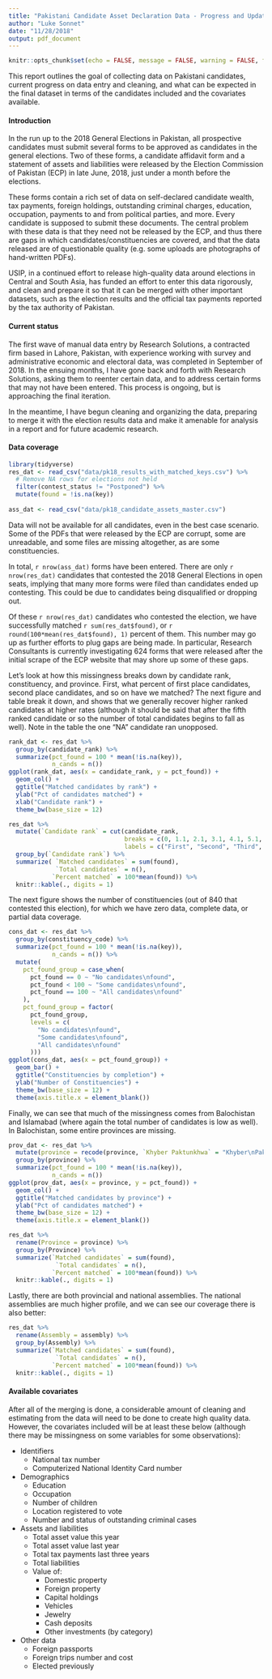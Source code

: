 ```yaml
---
title: "Pakistani Candidate Asset Declaration Data - Progress and Update"
author: "Luke Sonnet"
date: "11/28/2018"
output: pdf_document
---
```


```r
knitr::opts_chunk$set(echo = FALSE, message = FALSE, warning = FALSE, fig.width = 4.5, fig.height = 3, fig.align = "center")
```

This report outlines the goal of collecting data on Pakistani candidates, current progress on data entry and cleaning, and what can be expected in the final dataset in terms of the candidates included and the covariates available.

#### Introduction

In the run up to the 2018 General Elections in Pakistan, all prospective candidates must submit several forms to be approved as candidates in the general elections. Two of these forms, a candidate affidavit form and a statement of assets and liabilities were released by the Election Commission of Pakistan (ECP) in late June, 2018, just under a month before the elections.

These forms contain a rich set of data on self-declared candidate wealth, tax payments, foreign holdings, outstanding criminal charges, education, occupation, payments to and from political parties, and more. Every candidate is supposed to submit these documents. The central problem with these data is that they need not be released by the ECP, and thus there are gaps in which candidates/constituencies are covered, and that the data released are of questionable quality (e.g. some uploads are photographs of hand-written PDFs).

USIP, in a continued effort to release high-quality data around elections in Central and South Asia, has funded an effort to enter this data rigorously, and clean and prepare it so that it can be merged with other important datasets, such as the election results and the official tax payments reported by the tax authority of Pakistan.

#### Current status

The first wave of manual data entry by Research Solutions, a contracted firm based in Lahore, Pakistan, with experience working with survey and administrative economic and electoral data, was completed in September of 2018. In the ensuing months, I have gone back and forth with Research Solutions, asking them to reenter certain data, and to address certain forms that may not have been entered. This process is ongoing, but is approaching the final iteration.

In the meantime, I have begun cleaning and organizing the data, preparing to merge it with the election results data and make it amenable for analysis in a report and for future academic research.

#### Data coverage

```r
library(tidyverse)
res_dat <- read_csv("data/pk18_results_with_matched_keys.csv") %>%
  # Remove NA rows for elections not held
  filter(contest_status != "Postponed") %>%
  mutate(found = !is.na(key))
  
ass_dat <- read_csv("data/pk18_candidate_assets_master.csv")
```

Data will not be available for all candidates, even in the best case scenario. Some of the PDFs that were released by the ECP are corrupt, some are unreadable, and some files are missing altogether, as are some constituencies.

In total, `r nrow(ass_dat)` forms have been entered. There are only `r nrow(res_dat)` candidates that contested the 2018 General Elections in open seats, implying that many more forms were filed than candidates ended up contesting. This could be due to candidates being disqualified or dropping out.

Of these `r nrow(res_dat)` candidates who contested the election, we have successfully matched `r sum(res_dat$found)`, or `r round(100*mean(res_dat$found), 1)` percent of them. This number may go up as further efforts to plug gaps are being made. In particular, Research Consultants is currently investigating 624 forms that were released after the initial scrape of the ECP website that may shore up some of these gaps.

Let's look at how this missingness breaks down by candidate rank, constituency, and province. First, what percent of first place candidates, second place candidates, and so on have we matched? The next figure and table break it down, and shows that we generally recover higher ranked candidates at higher rates (although it should be said that after the fifth ranked candidate or so the number of total candidates begins to fall as well). Note in the table the one "NA" candidate ran unopposed.

```r
rank_dat <- res_dat %>%
  group_by(candidate_rank) %>%
  summarize(pct_found = 100 * mean(!is.na(key)),
            n_cands = n())
ggplot(rank_dat, aes(x = candidate_rank, y = pct_found)) +
  geom_col() + 
  ggtitle("Matched candidates by rank") +
  ylab("Pct of candidates matched") +
  xlab("Candidate rank") +
  theme_bw(base_size = 12)

res_dat %>%
  mutate(`Candidate rank` = cut(candidate_rank,
                                breaks = c(0, 1.1, 2.1, 3.1, 4.1, 5.1, 100),
                                labels = c("First", "Second", "Third", "Fourth", "Fifth", "Sixth+"))) %>%
  group_by(`Candidate rank`) %>%
  summarize( `Matched candidates` = sum(found),
             `Total candidates` = n(),
            `Percent matched` = 100*mean(found)) %>%
  knitr::kable(., digits = 1)
```

\newpage 

The next figure shows the number of constituencies (out of 840 that contested this election), for which we have zero data, complete data, or partial data coverage.

```r
cons_dat <- res_dat %>%
  group_by(constituency_code) %>%
  summarize(pct_found = 100 * mean(!is.na(key)),
            n_cands = n()) %>%
  mutate(
    pct_found_group = case_when(
      pct_found == 0 ~ "No candidates\nfound",
      pct_found < 100 ~ "Some candidates\nfound",
      pct_found == 100 ~ "All candidates\nfound"
    ),
    pct_found_group = factor(
      pct_found_group,
      levels = c(
        "No candidates\nfound",
        "Some candidates\nfound",
        "All candidates\nfound"
      )))
ggplot(cons_dat, aes(x = pct_found_group)) +
  geom_bar() + 
  ggtitle("Constituencies by completion") +
  ylab("Number of Constituencies") +
  theme_bw(base_size = 12) +
  theme(axis.title.x = element_blank())
```

Finally, we can see that much of the missingness comes from Balochistan and Islamabad (where again the total number of candidates is low as well). In Balochistan, some entire provinces are missing.

```r
prov_dat <- res_dat %>%
  mutate(province = recode(province, `Khyber Paktunkhwa` = "Khyber\nPakhtunkhwa")) %>%
  group_by(province) %>% 
  summarize(pct_found = 100 * mean(!is.na(key)),
            n_cands = n())
ggplot(prov_dat, aes(x = province, y = pct_found)) +
  geom_col() +
  ggtitle("Matched candidates by province") +
  ylab("Pct of candidates matched") +
  theme_bw(base_size = 12) +
  theme(axis.title.x = element_blank())

res_dat %>%
  rename(Province = province) %>%
  group_by(Province) %>%
  summarize(`Matched candidates` = sum(found),
             `Total candidates` = n(),
            `Percent matched` = 100*mean(found)) %>%
  knitr::kable(., digits = 1)
```

\newpage 

Lastly, there are both provincial and national assemblies. The national assemblies are much higher profile, and we can see our coverage there is also better:

```r
res_dat %>%
  rename(Assembly = assembly) %>%
  group_by(Assembly) %>%
  summarize(`Matched candidates` = sum(found),
             `Total candidates` = n(),
            `Percent matched` = 100*mean(found)) %>%
  knitr::kable(., digits = 1)
```

#### Available covariates

After all of the merging is done, a considerable amount of cleaning and estimating from the data will need to be done to create high quality data. However, the covariates included will be at least these below (although there may be missingness on some variables for some observations):

* Identifiers
    * National tax number
    * Computerized National Identity Card number
* Demographics
    * Education
    * Occupation
    * Number of children
    * Location registered to vote
    * Number and status of outstanding criminal cases
* Assets and liabilities
    * Total asset value this year
    * Total asset value last year
    * Total tax payments last three years
    * Total liabilities
    * Value of:
        * Domestic property
        * Foreign property
        * Capital holdings
        * Vehicles
        * Jewelry
        * Cash deposits
        * Other investments (by category)
* Other data
    * Foreign passports
    * Foreign trips number and cost
    * Elected previously
